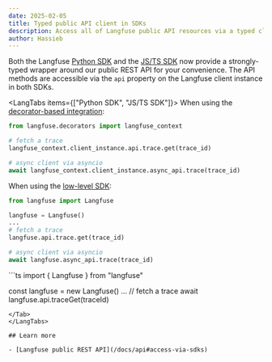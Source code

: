 ```yaml
---
date: 2025-02-05
title: Typed public API client in SDKs
description: Access all of Langfuse public API resources via a typed client in our SDKs
author: Hassieb
---
```



<ChangelogHeader />


Both the Langfuse [Python SDK](/docs/sdk/python/decorators) and the [JS/TS SDK](/docs/sdk/typescript/guide) now provide a strongly-typed wrapper around our public REST API for your convenience. The API methods are accessible via the `api` property on the Langfuse client instance in both SDKs.

<LangTabs items={["Python SDK", "JS/TS SDK"]}>
<Tab>
When using the [decorator-based integration](/docs/sdk/python/decorators):

```python
from langfuse.decorators import langfuse_context

# fetch a trace
langfuse_context.client_instance.api.trace.get(trace_id)

# async client via asyncio
await langfuse_context.client_instance.async_api.trace(trace_id)
```

When using the [low-level SDK](/docs/sdk/python/low-level-sdk):

```python
from langfuse import Langfuse

langfuse = Langfuse()
...
# fetch a trace
langfuse.api.trace.get(trace_id)

# async client via asyncio
await langfuse.async_api.trace(trace_id)
```
</Tab>

<Tab>
```ts
import { Langfuse } from "langfuse"

const langfuse = new Langfuse()
...
// fetch a trace
await langfuse.api.traceGet(traceId)
```
</Tab>
</LangTabs>

## Learn more

- [Langfuse public REST API](/docs/api#access-via-sdks)

